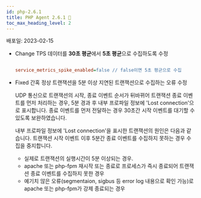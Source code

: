 ```yaml
---
id: php-2.6.1
title: PHP Agent 2.6.1 🚀
toc_max_heading_level: 2
---
```



배포일: 2023-02-15


- <Status>Change</Status> TPS 데이터를 <b>30초 평균</b>에서  <b>5초 평균</b>으로 수집하도록 수정

    ```ini title='whatap.conf 기본 설정'
    
    service_metrics_spike_enabled=false // false이면 5초 평균으로 수집
    
    ```

- <Status>Fixed</Status> 간혹 정상 트랜잭션을 5분 이상 지연된 트랜잭션으로 수집하는 오류 수정

  UDP 통신으로 트랜잭션의 시작, 종료 이벤트 순서가 뒤바뀌어 트랜잭션 종료 이벤트를 먼저 처리하는 경우, 5분 경과 후 내부 프로파일 정보에 'Lost connection'으로 표시합니다. 종료 이벤트를 먼저 전달하는 경우 30초간 시작 이벤트를 대기할 수 있도록 보완하였습니다.
    
  내부 프로파일 정보에 'Lost connection'을 표시한 트랜잭션의 원인은 다음과 같습니다. 트랜잭션 시작 이벤트 이후 5분간 종료 이벤트를 수집하지 못하는 경우 수집을 중지합니다.

    - 실제로 트랜잭션의 실행시간이 5분 이상되는 경우.
    - apache 또는 php-fpm 재시작 또는 종료로 프로세스가 즉시 종료되어 트랜잭션 종료 이벤트를 수집하지 못한 경우
    - 예기치 않은 오류(segmentaion, sigbus 등 error log 내용으로 확인 가능)로 apache 또는 php-fpm가 강제 종료되는 경우